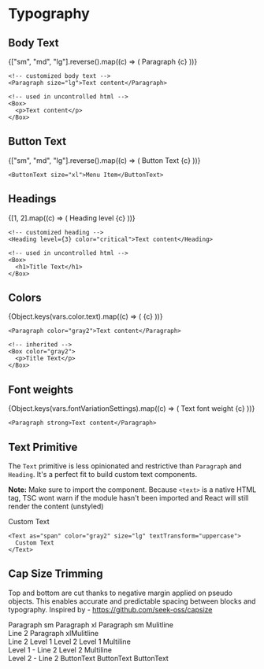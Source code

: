 
<Meta title="Style Guide/Typography" />

# Typography

## Body Text

<Box>
  {["sm", "md", "lg"].reverse().map((c) => (
    <Row key={c} label={`${c}${c === "md" ? ` (default)` : ``}`}>
      <Paragraph size={c}>Paragraph {c}</Paragraph>
    </Row>
  ))}
</Box>

```tsx
<!-- customized body text -->
<Paragraph size="lg">Text content</Paragraph>

<!-- used in uncontrolled html -->
<Box>
  <p>Text content</p>
</Box>
```

## Button Text

<Box>
  {["sm", "md", "lg"].reverse().map((c) => (
    <Row key={c} label={`${c}${c === "md" ? ` (default)` : ``}`}>
      <ButtonText size={c}>Button Text {c}</ButtonText>
    </Row>
  ))}
</Box>

```tsx
<ButtonText size="xl">Menu Item</ButtonText>
```

## Headings

<Box>
  {[1, 2].map((c) => (
    <Row key={c} label={`${c}${c === 1 ? ` (default)` : ``}`}>
      <Heading level={c}>Heading level {c}</Heading>
    </Row>
  ))}
</Box>

```tsx
<!-- customized heading -->
<Heading level={3} color="critical">Text content</Heading>

<!-- used in uncontrolled html -->
<Box>
  <h1>Title Text</h1>
</Box>
```

## Colors

<Box>
  {Object.keys(vars.color.text).map((c) => (
    <Row
      key={c}
      label={c}
      backgroundVariant={
        c.match(/inverted/i)
          ? "inverted"
          : c.match(/onTone/)
          ? "accent"
          : undefined
      }
    >
      <Paragraph color={c}>{c}</Paragraph>
    </Row>
  ))}
</Box>

```tsx
<Paragraph color="gray2">Text content</Paragraph>

<!-- inherited -->
<Box color="gray2">
  <p>Title Text</p>
</Box>
```

## Font weights

<Box>
  {Object.keys(vars.fontVariationSettings).map((c) => (
    <Row key={c} label={c}>
      <Paragraph fontWeight={c}>Text font weight {c}</Paragraph>
    </Row>
  ))}
</Box>

```tsx
<Paragraph strong>Text content</Paragraph>
```

## Text Primitive

The `Text` primitive is less opinionated and restrictive than `Paragraph` and `Heading`.
It's a perfect fit to build custom text components.

**Note:** Make sure to import the component. Because `<text>` is a native HTML tag, TSC wont warn if the module hasn't been imported and React will still render the content (unstyled)

<Box border padding>
  <Text as="span" color="gray2" size="lg" textTransform="uppercase">
    Custom Text
  </Text>
</Box>

```tsx
<Text as="span" color="gray2" size="lg" textTransform="uppercase">
  Custom Text
</Text>
```

## Cap Size Trimming

Top and bottom are cut thanks to negative margin applied on pseudo objects. This
enables accurate and predictable spacing between blocks and typography.
Inspired by - https://github.com/seek-oss/capsize

<Box debug padding background="inverted" gap="md">
  <Paragraph size="sm">Paragraph sm</Paragraph>
  <Paragraph size="xl">Paragraph xl</Paragraph>
  <Paragraph size="sm">
    Paragraph sm Mulitline
    <br />
    Line 2
  </Paragraph>
  <Paragraph size="xl">
    Paragraph xlMulitline
    <br />
    Line 2
  </Paragraph>
  <Heading level={1}>Level 1</Heading>
  <Heading level={2}>Level 2</Heading>
  <Heading level={1}>
    Level 1 Multiline
    <br />
    Level 1 - Line 2
  </Heading>
  <Heading level={2}>
    Level 2 Multiline
    <br />
    Level 2 - Line 2
  </Heading>
  <ButtonText truncate={false} size="xl">
    ButtonText
  </ButtonText>
  <ButtonText truncate={false} size="md">
    ButtonText
  </ButtonText>
  <ButtonText truncate={false} size="sm">
    ButtonText
  </ButtonText>
</Box>
